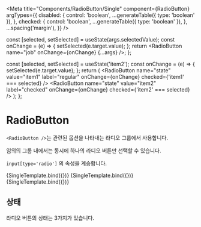 
<Meta
  title="Components/RadioButton/Single"
  component={RadioButton}
  argTypes={{
    disabled: {
      control: 'boolean',
      ...generateTable({ type: 'boolean' }),
    },
    checked: {
      control: 'boolean',
      ...generateTable({ type: 'boolean' }),
    },
    ...spacing('margin'),
  }}
/>

  const [selected, setSelected] = useState(args.selectedValue);
  const onChange = (e) => {
    setSelected(e.target.value);
  };
  return <RadioButton name="job" onChange={onChange} {...args} />;
};

  const [selected, setSelected] = useState('item2');
  const onChange = (e) => {
    setSelected(e.target.value);
  };
  return (
    <SingleWrapper>
      <RadioButton name="state" value="item1" label="regular" onChange={onChange} checked={'item1' === selected} />
      <RadioButton name="state" value="item2" label="checked" onChange={onChange} checked={'item2' === selected} />
      <RadioButton name="state" value="item3" label="disabled" onChange={onChange} disabled />
    </SingleWrapper>
  );
};

# RadioButton

`<RadioButton />`는 관련된 옵션을 나타내는 라디오 그룹에서 사용합니다.

임의의 그룹 내에서는 동시에 하나의 라디오 버튼만 선택할 수 있습니다.

`input[type='radio']` 의 속성을 계승합니다.

<Canvas>
  <Story name="default" args={{ value: 'programmer', label: '개발자' }}>
    {SingleTemplate.bind({})}
  </Story>
  <Story name="nonChecked" args={{ value: 'designer', label: '디자이너' }}>
    {SingleTemplate.bind({})}
  </Story>
  <Story name="disabled" args={{ value: 'planner', label: '기획자', disabled: true }}>
    {SingleTemplate.bind({})}
  </Story>
</Canvas>

<ArgsTable story="default" />

## 상태

라디오 버튼의 상태는 3가지가 있습니다.

<StatusTest />
